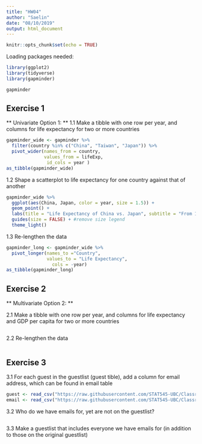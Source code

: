 ```yaml
---
title: "HW04"
author: "Saelin"
date: "08/10/2019"
output: html_document
---
```


```r
knitr::opts_chunk$set(echo = TRUE)
```

Loading packages needed:
```r
library(ggplot2)
library(tidyverse)
library(gapminder)
```

```r
gapminder
```
## Exercise 1

** Univariate Option 1: **
1.1 Make a tibble with one row per year, and columns for life expectancy for two or more countries

```r
gapminder_wide <- gapminder %>%
  filter(country %in% c("China", "Taiwan", "Japan")) %>%
  pivot_wider(names_from = country,
              values_from = lifeExp,
               id_cols = year )
as_tibble(gapminder_wide)
```

1.2 Shape a scatterplot to life expectancy for one country against that of another
```r
gapminder_wide %>%
  ggplot(aes(China, Japan, color = year, size = 1.5)) +
  geom_point() +
  labs(title = "Life Expectancy of China vs. Japan", subtitle = "From 1952 to 2007", color = "Year") +
  guides(size = FALSE) + #remove size legend
  theme_light()
```

1.3 Re-lengthen the data
```r
gapminder_long <- gapminder_wide %>%
  pivot_longer(names_to ="Country",
               values_to = "Life Expectancy", 
                 cols = -year) 
as_tibble(gapminder_long)
```

## Exercise 2

** Multivariate Option 2: **

2.1 Make a tibble with one row per year, and columns for life expectancy and GDP per capita for two or more countries
```r

```
2.2 Re-lengthen the data
```r

```


## Exercise 3

3.1 For each guest in the guestlist (guest tible), add a column for email address, which can be found in email table

```r
guest <- read_csv("https://raw.githubusercontent.com/STAT545-UBC/Classroom/master/data/wedding/attend.csv")
email <- read_csv("https://raw.githubusercontent.com/STAT545-UBC/Classroom/master/data/wedding/emails.csv")

```

3.2 Who do we have emails for, yet are not on the guestlist?

```r

```


3.3 Make a guestlist that includes everyone we have emails for (in addition to those on the original guestlist)
```r

```